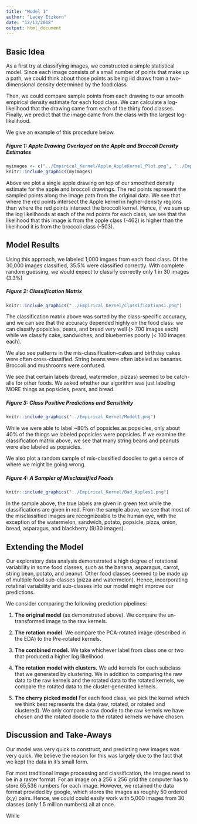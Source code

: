 ```yaml
---
title: "Model 1"
author: "Lacey Etzkorn"
date: "12/13/2018"
output: html_document
---
```


## Basic Idea

As a first try at classifying images, we constructed a simple statistical model. Since each image consists of a small number of points that make up a path, 
we could think about those points as being iid draws from a two-dimensional density
determined by the food class.

Then, we could compare sample points from each drawing to our smooth empirical density estimate for each food class. We can calculate a log-likelihood that the drawing came from each of the thirty food classes. Finally, we predict that the image came from the class with the largest log-likelihood.

We give an example of this procedure below. 

##### Figure 1: Apple Drawing Overlayed on the Apple and Broccoli Density Estimates
```r
myimages <- c("../Empirical_Kernel/Apple_AppleKernel_Plot.png", "../Empirical_Kernel/Apple_BroccoliKernel_Plot.png")
knitr::include_graphics(myimages)
```

Above we plot a single apple drawing on top of our smoothed density estimate for the apple and broccoli drawings. The red points represent the sampled points along the image path from the original data. We see that where the red points intersect the Apple kernel in higher-density regions than where the red points intersect the broccoli kernel. Hence, if we sum up the log likelihoods at each of the red points for each class, we see that the likelihood that this image is from the apple class (-462) is higher than the likelihood it is from the broccoli class (-503).

## Model Results

Using this approach, we labeled 1,000 imgaes from each food class. Of the 30,000 images classified, 35.5% were classified correctly. With complete random guessing, we would expect to classify correctly only 1 in 30 images (3.3%)

##### Figure 2: Classification Matrix

```r
knitr::include_graphics("../Empirical_Kernel/Classifications1.png")
```

The classification matrix above was sorted by the class-specific accuracy, and we can see that the accuracy depended highly on the food class: we can classify popsicles, pears, and bread very well (> 700 images each) while we classify cake, sandwiches, and blueberries poorly (< 100 images each).

We also see patterns in the mis-classification--cakes and birthday cakes were often cross-classified. String beans were often labeled as bananas. Broccoli and mushrooms were confused.

We see that certain labels (bread, watermelon, pizzas) seemed to be catch-alls for other foods. We asked whether our algorithm was just labeling MORE things as popsicles, pears, and bread.

##### Figure 3: Class Positive Predictions and Sensitivity

```r
knitr::include_graphics("../Empirical_Kernel/Model1.png")
```

While we were able to label ~80% of popsicles as popsicles, only about 40% of the things we labeled popsicles were popsicles. If we examine the classification matrix above, we see that many string beans and peanuts were also labeled as popsicles.

We also plot a random sample of mis-classified doodles to get a sence of where we might be going wrong.

##### Figure 4: A Sampler of Misclassified Foods
```r
knitr::include_graphics("../Empirical_Kernel/Bad_Apples1.png")
```

In the sample above, the true labels are given in green text while the classifications are given in red. From the sample above, we see that most of the misclassified images are recognizeable to the human eye, with the exception of the watermelon, sandwich, potato, popsicle, pizza, onion, bread, asparagus, and blackberry (9/30 images).

## Extending the Model

Our exploratory data analysis demonstrated a high degree of rotational variability in some food classes, such as the banana, asparagus, carrot, string bean, potato, and peanut. Other food classes seemed to be made up of multiple food sub-classes (pizza and watermelon). Hence, incorporating  rotatinal variability and sub-classes into our model might improve our predictions.

We consider comparing the following prediction pipelines:

1. **The original model** (as demonstrated above). 
We compare the un-transformed image to the raw kernels.

2. **The rotation model.** We compare the PCA-rotated image (described in the EDA) to the Pre-rotated kernels.

3. **The combined model.** We take whichever label from class one or two that produced a higher log likelihood.

4. **The rotation model with clusters.** 
We add kernels for each subclass that we generated by clustering. We in addition to comparing the raw data to the raw kernels and the rotated data to the rotated kernels, we compare the rotated data to the cluster-generated kernels. 

5. **The cherry picked model**
For each food class, we pick the kernel which we think best represents the data (raw, rotated, or rotated and clustered). We only compare a raw doodle to the raw kernels we have chosen and the rotated doodle to the rotated kernels we have chosen.

## Discussion and Take-Aways

Our model was very quick to construct, and predicting new images was very quick. We believe the reason for this was largely due to the fact that we kept the data in it's small form. 

For most traditional image processing and classification, the images need to be in a raster format. For an image on a 256 x 256 grid the computer has to store 65,536 numbers for each image. However, we retained the data format provided by google, which stores the images as roughly 50 ordered (x,y) pairs. Hence, we could could easily work with 5,000 images from 30 classes (only 1.5 million numbers) all at once. 

While 